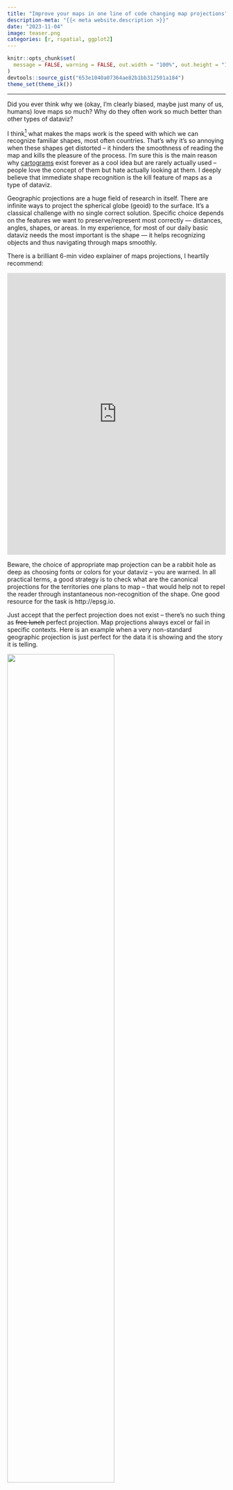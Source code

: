 ```yaml
---
title: "Improve your maps in one line of code changing map projections"
description-meta: "{{< meta website.description >}}"
date: "2023-11-04"
image: teaser.png
categories: [r, rspatial, ggplot2]
---
```


```r
knitr::opts_chunk$set(
  message = FALSE, warning = FALSE, out.width = "100%", out.height = "100%"
)
devtools::source_gist("653e1040a07364ae82b1bb312501a184")
theme_set(theme_ik())
```

***

Did you ever think why we (okay, I'm clearly biased, maybe just many of us, humans) love maps so much? Why do they often work so much better than other types of dataviz? 

I think[^1] what makes the maps work is the speed with which we can recognize familiar shapes, most often countries. That's why it's so annoying when these shapes get distorted -- it hinders the smoothness of reading the map and kills the pleasure of the process. I'm sure this is the main reason why [cartograms][cart] exist forever as a cool idea but are rarely actually used -- people love the concept of them but hate actually looking at them. I deeply believe that immediate shape recognition is the kill feature of maps as a type of dataviz.

[^1]: And here I have to say that I'm not an expert in the area of visual perception or psychology of human processing of dataviz. I know this is a huge, thrilling area of research, I just never followed systemically. Strictly speaking, what I'm going to tell further is likely some digested version of what I've seen, read, and thought through over years of being into dataviz. 

Geographic projections are a huge field of research in itself. There are infinite ways to project the  spherical globe (geoid) to the surface. It's a classical challenge with no single correct solution. Specific choice depends on the features we want to preserve/represent most correctly — distances, angles, shapes, or areas. In my experience, for most of our daily basic dataviz needs the most important is the shape — it helps recognizing objects and thus navigating through maps smoothly.

There is a brilliant 6-min video explainer of maps projections, I heartily recommend:

<iframe width="100%" height="650" src="https://www.youtube.com/embed/kIID5FDi2JQ" title="YouTube video player" frameborder="0" allow="accelerometer; autoplay; clipboard-write; encrypted-media; gyroscope; picture-in-picture" allowfullscreen>
</iframe>

Beware, the choice of appropriate map projection can be a rabbit hole as deep as choosing fonts or colors for your dataviz -- you are warned. In all practical terms, a good strategy is to check what are the canonical projections for the territories one plans to map – that would help not to repel the reader through instantaneous non-recognition of the shape. One good resource for the task is http://epsg.io.

Just accept that the perfect projection does not exist -- there's no such thing as ~~free lunch~~ perfect projection. Map projections always excel or fail in specific contexts. Here is an example when a very non-standard geographic projection is just perfect for the data it is showing and the story it is telling.

[![](natgeo.png){width=70%}][natgeo]


Here is another [animated example][volc].

Even the most famous and [often][m1] [ridiculed][m2] Mercator projection has its major advantages -- it preserves the angles and that's why it was perfect for the early age of navigation. It's also pretty safe at preserving coordinates and thus most often is used as the basic projection in which geodata is stored and distributed. And this is the reason why we see it in published maps so often. Honestly, I'm really allergic to the view of Europe in Mercator projection.

[![](badeu.png){width=70%}][badeu]

And it's just unbelievable how often these repulsing maps come across in academic papers. Especially when you know that it really takes one line of code to fix it. So let's see how it's done.

***

For the illustration below I will produce maps of Europe in (A) Mercator and (B) Lambert Equal Area Azimuthal projections, as usual using the beautiful geodata stored in the `{eurostat}` package. 


```r
library(tidyverse)
library(sf)
library(eurostat)

# the built-in dataset of EU boundaries
gd <- eurostat_geodata_60_2016 |> 
    janitor::clean_names() 

# filters out only NUTS-2 regions 
gd_n2 <- gd |>
    filter(levl_code == 2) 

# let's build the most basic map
gd_n2 |> 
    ggplot() +
    geom_sf()
```


Note all the overseas territories of France, Spain, and Portugal. At the next step I will remove them to zoom in to the usual scope of mainland Europe. I will also [add borders between the countries as lines][bord].

```r
# remove overseas territories
gd_n2_main <- gd_n2 |> 
    filter(
        !id %in% c(
            paste0('ES', c(63, 64, 70)), 
            paste('FRY', 1:5, sep = ''), 
            'PT20', 'PT30'
        )
    ) 

# the lines level with borders at country level
bord <- gd |>
    filter(levl_code == 0) |> 
    rmapshaper::ms_innerlines()
```


Now, back to reprojecting. There are two ways of changing the projections with {sf}: either apply `st_transform(crs = [EPSG code])` to change your the projection of the geodata object OR fix it directly at the plotting stage via `coord_sf(crs = [EPSG code])`. I think it's generally easier to reproject the data once and work with it (panel B). But for completeness I will also show the on-the-fly `coord_sf()` when plotting in Mercator projection (panel A). 

```r
#| column: screen-inset
# transform the projection to the one suitable for Europe
gd_n2_main_laea <- gd_n2_main |> 
    st_transform(crs = 3035)

a <- gd_n2_main |> 
    ggplot() +
    geom_sf(fill = "#F48FB1", color = NA)+
    geom_sf(data = bord, color = "#C2185B", size = .5)+
    coord_sf(crs = 3857)

b <- gd_n2_main_laea |> 
    ggplot() +
    geom_sf(fill = "#DCE775", color = NA)+
    geom_sf(data = bord, color = "#AFB42B", size = .5)

library(patchwork)

a + b + plot_annotation(tag_levels = "A")
```
 
 
That's it. That's the whole one-line trick. Check out my other post based on my [dataviz course materials][dv].


***

::: {.callout-note}
# This post is one in the **dataviz course series**. Other posts:
- [The easiest way to radically improve map aesthetics][bord]
- [Show all data in the background of your faceted ggplot][bg]
- [Dotplot – the single most useful yet largely neglected dataviz type][dotplot]
- [Save space in faceted plots][shrink]
- [Geocode address text strings using `tidygeocoder`][gcode]
:::


[cart]: https://r-graph-gallery.com/cartogram.html
[30d]: https://30daymapchallenge.com
[volc]: https://twitter.com/ikashnitsky/status/1261186743585386496
[m1]: https://twitter.com/ikashnitsky/status/1442512307502780422
[m2]: https://twitter.com/ikashnitsky/status/1531395881559375872
[natgeo]: https://ikashnitsky.phd/2023/map-proj/natgeo.png
[badeu]: https://ikashnitsky.phd/2023/map-proj/badeu.png
[dv]: https://github.com/ikashnitsky/dataviz-art-skill

[bord]: https://ikashnitsky.phd/2023/map-borders/
[bg]: https://ikashnitsky.phd/2020/background-data/
[dotplot]: https://ikashnitsky.phd/2019/dotplot/
[shrink]: https://ikashnitsky.phd/2023/shrink-space/
[gcode]: https://ikashnitsky.phd/2023/geocoding/
